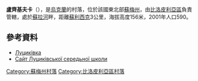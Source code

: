 {{coord|50|51|23|N|34|21|34|E|scale:100000_region:UA|display=title}}

'''盧齊基夫卡'''（{{lang-uk|Луциківка}}），是[[烏克蘭|烏克蘭]]的村落，位於該國東北部[[蘇梅州|蘇梅州]]，由[[比洛皮利亞區|比洛皮利亞區]]負責管轄，處於[[蘇拉河_(第聶伯河支流)|蘇拉河]]畔，距離[[蘇利西克|蘇利西克]]3公里，海拔高度156米，2001年人口590。

==參考資料==
* [http://w1.c1.rada.gov.ua/pls/z7502/A005?rdat1=02.02.2010&rf7571=28655 Луциківка]
* [http://lutzschool.at.ua/ Сайт Луциківської середьної школи] {{Wayback|url=http://lutzschool.at.ua/ |date=20200220124840 }}

{{DEFAULTSORT:Луциківка}}

[[Category:蘇梅州村落|Category:蘇梅州村落]]
[[Category:比洛皮利亞區村落|Category:比洛皮利亞區村落]]


{{Sumy-geo-stub}}